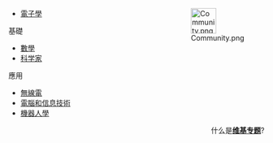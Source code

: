 <div style="float:right;margin-left:0.9em">[[Image:Community.png|50px]]</div>

*[[WikiProject:電子學|電子學]]
;基礎
*[[WikiProject:数学|數學]]
*[[WikiProject:科学家|科学家]]
;應用
*[[WikiProject:无线电|無線電]]
*[[WikiProject:电脑和信息技术|電腦和信息技術]]
*[[WikiProject:机器人学|機器人學]]

<div align=right>
什么是'''[[Wikipedia:专题|维基专题]]'''?
</div>